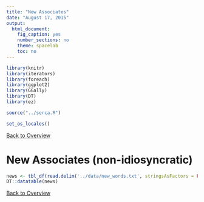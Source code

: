 ```yaml
---
title: "New Associates"
date: "August 17, 2015"
output: 
  html_document: 
    fig_caption: yes
    number_sections: no
    theme: spacelab
    toc: no
---
```

```r
library(knitr)
library(iterators)
library(foreach)
library(ggplot2)
library(GGally)
library(DT)
library(ez)

source("../serca.R")

set_os_locales()
```

[Back to Overview](overview.html)

# New Associates (non-idiosyncratic)
```r
news <- tbl_df(read.delim('../data/new_words.txt', stringsAsFactors = FALSE, fileEncoding="UTF-8"))
DT::datatable(news)
```

[Back to Overview](overview.html)
